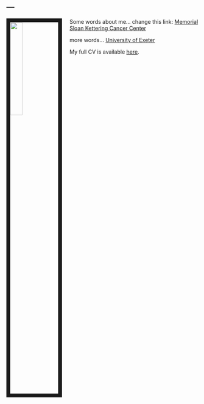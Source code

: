 ---
---

<link rel="stylesheet" href="styles.css" type="text/css">

<img src="images/Hugh_Photo.jpg" style="width:25%; border:10px solid; margin-right: 20px" align="left">

Some words about me... change this link: [Memorial Sloan Kettering Cancer Center](https://www.mskcc.org/departments/epidemiology-biostatistics) 

more words...  [University of Exeter](http://www.sph.umn.edu/academics/divisions/biostatistics/) 


My full CV is available [here](files/Zabor_CV_2017_Q4.pdf).